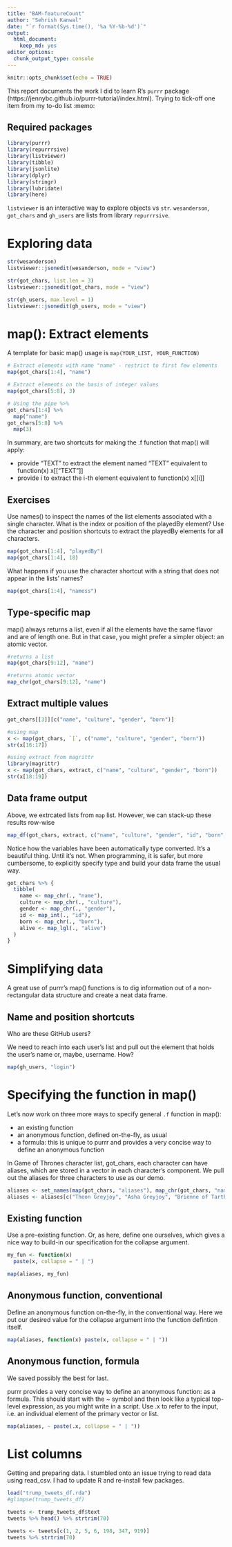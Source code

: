 ```yaml
---
title: "BAM-featureCount"
author: "Sehrish Kanwal"
date: "`r format(Sys.time(), '%a %Y-%b-%d')`"
output: 
  html_document: 
    keep_md: yes
editor_options: 
  chunk_output_type: console
---
```


```r
knitr::opts_chunk$set(echo = TRUE)
```

This report documents the work I did to learn R's `purrr` package (https://jennybc.github.io/purrr-tutorial/index.html). Trying to tick-off one item from my to-do list :memo:

## Required packages

```r
library(purrr)
library(repurrrsive)
library(listviewer)
library(tibble)
library(jsonlite)
library(dplyr)
library(stringr)
library(lubridate)
library(here)
```

`listviewer` is an interactive way to explore objects vs `str`. 
`wesanderson`, `got_chars` and `gh_users` are lists from library `repurrrsive`. 

# Exploring data

```r
str(wesanderson)
listviewer::jsonedit(wesanderson, mode = "view")

str(got_chars, list.len = 3)
listviewer::jsonedit(got_chars, mode = "view")

str(gh_users, max.level = 1)
listviewer::jsonedit(gh_users, mode = "view")
```

# map(): Extract elements

A template for basic map() usage is `map(YOUR_LIST, YOUR_FUNCTION)`

```r
# Extract elements with name "name" - restrict to first few elements
map(got_chars[1:4], "name")

# Extract elements on the basis of integer values
map(got_chars[5:8], 3)

# Using the pipe %>%
got_chars[1:4] %>% 
  map("name")
got_chars[5:8] %>% 
  map(3)
```

In summary, are two shortcuts for making the .f function that map() will apply:

  - provide “TEXT” to extract the element named “TEXT”
         equivalent to function(x) x[["TEXT"]]
  - provide i to extract the i-th element
         equivalent to function(x) x[[i]]

## Exercises

Use names() to inspect the names of the list elements associated with a single character. What is the index or position of the playedBy element? Use the character and position shortcuts to extract the playedBy elements for all characters.

```r
map(got_chars[1:4], "playedBy")
map(got_chars[1:4], 18)
```

What happens if you use the character shortcut with a string that does not appear in the lists’ names?

```r
map(got_chars[1:4], "namess")
```

## Type-specific map

map() always returns a list, even if all the elements have the same flavor and are of length one. But in that case, you might prefer a simpler object: an atomic vector.

```r
#returns a list
map(got_chars[9:12], "name")

#returns atomic vector
map_chr(got_chars[9:12], "name")
```

## Extract multiple values

```r
got_chars[[3]][c("name", "culture", "gender", "born")]

#using map
x <- map(got_chars, `[`, c("name", "culture", "gender", "born"))
str(x[16:17])

#using extract from magrittr
library(magrittr)
x <- map(got_chars, extract, c("name", "culture", "gender", "born"))
str(x[18:19])
```

## Data frame output

Above, we extrcated lists from `map` list. However, we can stack-up these results row-wise 

```r
map_df(got_chars, extract, c("name", "culture", "gender", "id", "born", "alive"))
```

Notice how the variables have been automatically type converted. It’s a beautiful thing. Until it’s not. When programming, it is safer, but more cumbersome, to explicitly specify type and build your data frame the usual way.

```r
got_chars %>% {
  tibble(
    name <- map_chr(., "name"),
    culture <- map_chr(., "culture"),
    gender <- map_chr(., "gender"),
    id <- map_int(., "id"),
    born <- map_chr(., "born"),
    alive <- map_lgl(., "alive")
  )
}
```

# Simplifying data

A great use of purrr’s map() functions is to dig information out of a non-rectangular data structure and create a neat data frame. 

## Name and position shortcuts

Who are these GitHub users?

We need to reach into each user’s list and pull out the element that holds the user’s name or, maybe, username. How?

```r
map(gh_users, "login")
```

# Specifying the function in map()

Let's now work on three more ways to specify general `.f` function in map():

  - an existing function
  - an anonymous function, defined on-the-fly, as usual
  - a formula: this is unique to purrr and provides a very concise way to define an anonymous function
  
In Game of Thrones character list, got_chars, each character can have aliases, which are stored in a vector in each character’s component. We pull out the aliases for three characters to use as our demo.

```r
aliases <- set_names(map(got_chars, "aliases"), map_chr(got_chars, "name"))
aliases <- aliases[c("Theon Greyjoy", "Asha Greyjoy", "Brienne of Tarth")]
```

## Existing function

Use a pre-existing function. Or, as here, define one ourselves, which gives a nice way to build-in our specification for the  collapse argument.

```r
my_fun <- function(x)
  paste(x, collapse = " | ")

map(aliases, my_fun)
```


## Anonymous function, conventional

Define an anonymous function on-the-fly, in the conventional way. Here we put our desired value for the collapse argument into the function defintion itself.

```r
map(aliases, function(x) paste(x, collapse = " | ")) 
```

## Anonymous function, formula

We saved possibly the best for last.

purrr provides a very concise way to define an anonymous function: as a formula. This should start with the ~ symbol and then look like a typical top-level expression, as you might write in a script. Use .x to refer to the input, i.e. an individual element of the primary vector or list.

```r
map(aliases, ~ paste(.x, collapse = " | "))
```

# List columns

Getting and preparing data. I stumbled onto an issue trying to read data using read_csv. I had to update R and re-install few packages.

```r
load("trump_tweets_df.rda")
#glimpse(trump_tweets_df)

tweets <- trump_tweets_df$text
tweets %>% head() %>% strtrim(70)

tweets <- tweets[c(1, 2, 5, 6, 198, 347, 919)]
tweets %>% strtrim(70)
```

